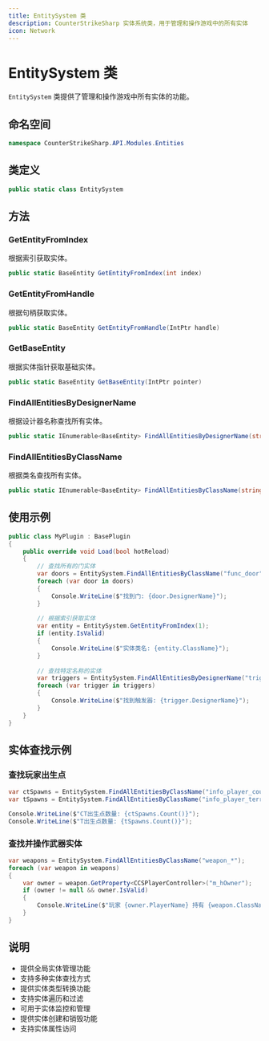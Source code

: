 ```yaml
---
title: EntitySystem 类
description: CounterStrikeSharp 实体系统类，用于管理和操作游戏中的所有实体
icon: Network
---
```


# EntitySystem 类

`EntitySystem` 类提供了管理和操作游戏中所有实体的功能。

## 命名空间

```csharp
namespace CounterStrikeSharp.API.Modules.Entities
```

## 类定义

```csharp
public static class EntitySystem
```

## 方法

### GetEntityFromIndex

根据索引获取实体。

```csharp
public static BaseEntity GetEntityFromIndex(int index)
```

### GetEntityFromHandle

根据句柄获取实体。

```csharp
public static BaseEntity GetEntityFromHandle(IntPtr handle)
```

### GetBaseEntity

根据实体指针获取基础实体。

```csharp
public static BaseEntity GetBaseEntity(IntPtr pointer)
```

### FindAllEntitiesByDesignerName

根据设计器名称查找所有实体。

```csharp
public static IEnumerable<BaseEntity> FindAllEntitiesByDesignerName(string name)
```

### FindAllEntitiesByClassName

根据类名查找所有实体。

```csharp
public static IEnumerable<BaseEntity> FindAllEntitiesByClassName(string className)
```

## 使用示例

```csharp
public class MyPlugin : BasePlugin
{
    public override void Load(bool hotReload)
    {
        // 查找所有的门实体
        var doors = EntitySystem.FindAllEntitiesByClassName("func_door");
        foreach (var door in doors)
        {
            Console.WriteLine($"找到门: {door.DesignerName}");
        }
        
        // 根据索引获取实体
        var entity = EntitySystem.GetEntityFromIndex(1);
        if (entity.IsValid)
        {
            Console.WriteLine($"实体类名: {entity.ClassName}");
        }
        
        // 查找特定名称的实体
        var triggers = EntitySystem.FindAllEntitiesByDesignerName("trigger_multiple");
        foreach (var trigger in triggers)
        {
            Console.WriteLine($"找到触发器: {trigger.DesignerName}");
        }
    }
}
```

## 实体查找示例

### 查找玩家出生点

```csharp
var ctSpawns = EntitySystem.FindAllEntitiesByClassName("info_player_counterterrorist");
var tSpawns = EntitySystem.FindAllEntitiesByClassName("info_player_terrorist");

Console.WriteLine($"CT出生点数量: {ctSpawns.Count()}");
Console.WriteLine($"T出生点数量: {tSpawns.Count()}");
```

### 查找并操作武器实体

```csharp
var weapons = EntitySystem.FindAllEntitiesByClassName("weapon_*");
foreach (var weapon in weapons)
{
    var owner = weapon.GetProperty<CCSPlayerController>("m_hOwner");
    if (owner != null && owner.IsValid)
    {
        Console.WriteLine($"玩家 {owner.PlayerName} 持有 {weapon.ClassName}");
    }
}
```

## 说明

- 提供全局实体管理功能
- 支持多种实体查找方式
- 提供实体类型转换功能
- 支持实体遍历和过滤
- 可用于实体监控和管理
- 提供实体创建和销毁功能
- 支持实体属性访问 